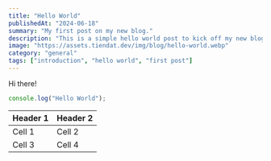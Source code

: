 ```yaml
---
title: "Hello World"
publishedAt: "2024-06-18"
summary: "My first post on my new blog."
description: "This is a simple hello world post to kick off my new blog."
image: "https://assets.tiendat.dev/img/blog/hello-world.webp"
category: "general"
tags: ["introduction", "hello world", "first post"]
---
```


Hi there!

```jsx
console.log("Hello World");
```

| Header 1 | Header 2 |
| -------- | -------- |
| Cell 1   | Cell 2   |
| Cell 3   | Cell 4   |
